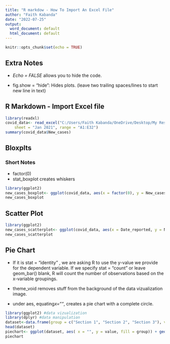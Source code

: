 ```yaml
---
title: "R markdow - How To Import An Excel File"
author: "Faith Kabanda"
date: "2022-07-25"
output:
  word_document: default
  html_document: default
---
```


```r
knitr::opts_chunk$set(echo = TRUE)
```
## Extra Notes
 
* *Echo = FALSE* allows you to hide the code.
 
 
* fig.show = “hide”: Hides plots. (leave two trailing spaces/lines to start new line in text)


## R Markdown - Import Excel file


```r
library(readxl)
covid_data<- read_excel("C:/Users/Faith Kabanda/OneDrive/Desktop/My Research Work/Vaccines VS Data/covid who data.xlsx", 
    sheet = "Jan 2021", range = "A1:E32")
summary(covid_data$New_cases)
```

## Bloxplts
### Short Notes
* factor(0)
* stat_boxplot creates whiskers
```r
library(ggplot2)
new_cases_boxplot<- ggplot(covid_data, aes(x = factor(0), y = New_cases, fill = "red", color = "black")) +stat_boxplot() + geom_boxplot() + xlab("Days Of The Month") + ylab("New Daily Covid 19 Cases") + ggtitle("January 2021 Covid 19 Daily New Cases")
new_cases_boxplot
```

## Scatter Plot
```r
library(ggplot2)
new_cases_scatterplot<- ggplot(covid_data, aes(x = Date_reported, y = New_cases)) + geom_point()+ xlab("Days Of The Month") + ylab("New Daily Covid 19 Cases") + ggtitle("January 2021 Covid 19 Daily New Cases")
new_cases_scatterplot
```
## Pie Chart


* If it is stat = "identity" , we are asking R to use the y-value we provide for the dependent variable. If we specify stat = "count" or leave geom_bar() blank, R will count the number of observations based on the x-variable groupings.

* theme_void removes stuff from the background of the data vizualization image.

* under aes, equating*x=""*, creates a pie chart with a complete circle.
```r
library(ggplot2) #data vizualization
library(dplyr) #data manipulation
dataset<-data.frame(group = c("Section 1", "Section 2", "Section 3"), value = c(45, 30, 25))
head(dataset)
piechart<- ggplot(dataset, aes( x = "", y = value, fill = group)) + geom_bar(width = 1, stat = "identity", color = "black") + coord_polar("y", start = 0) + geom_col() + geom_text(aes(label = value), position = position_stack(vjust = 0.5)) + theme_void()
piechart
```




